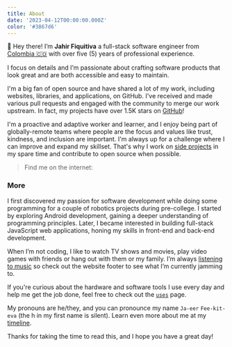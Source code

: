 ```yaml
---
title: About
date: '2023-04-12T00:00:00.000Z'
color: '#3867d6'
---
```


👋 Hey there! I’m **Jahir Fiquitiva** a full-stack software engineer from [Colombia 🇨🇴](https://www.google.com/maps/place/Colombia/@4,-72z/) with over five (5) years of professional experience.

I focus on details and I’m passionate about crafting software products that look great and are both accessible and easy to maintain.

I'm a big fan of open source and have shared a lot of my work, including websites, libraries, and applications, on GitHub. I've received and made various pull requests and engaged with the community to merge our work upstream. In fact, my projects have over 1.5K stars on [GitHub](https://github.com/jahirfiquitiva)!

I'm a proactive and adaptive worker and learner, and I enjoy being part of globally-remote teams where people are the focus and values like trust, kindness, and inclusion are important. I'm always up for a challenge where I can improve and expand my skillset. That's why I work on [side projects](/projects) in my spare time and contribute to open source when possible.

> <div className={'flex flex-wrap items-center gap-16'}><span>Find me on the internet:</span><SocialLinks /></div>

<h3>More</h3>

I first discovered my passion for software development while doing some programming for a couple of robotics projects during pre-college. I started by exploring Android development, gaining a deeper understanding of programming principles. Later, I became interested in building full-stack JavaScript web applications, honing my skills in front-end and back-end development.

When I’m not coding, I like to watch TV shows and movies, play video games with friends or hang out with them or my family. I’m always [listening to music](/dashboard) so check out the website footer to see what I’m currently jamming to.

If you're curious about the hardware and software tools I use every day and help me get the job done, feel free to check out the [`uses`](/uses) page.

My pronouns are he/they, and you can pronounce my name `Ja-eer` `Fee-kit-eva` (the h in my first name is silent). Learn even more about me at my [timeline](https://timeline.jahir.dev/).

Thanks for taking the time to read this, and I hope you have a great day!